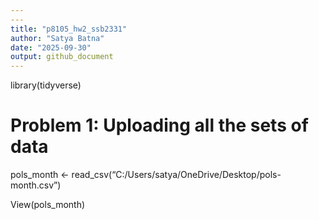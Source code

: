 ```yaml
---
---
title: "p8105_hw2_ssb2331"
author: "Satya Batna"
date: "2025-09-30"
output: github_document
---
```

library(tidyverse)

# Problem 1: Uploading all the sets of data 
pols_month <- read_csv("C:/Users/satya/OneDrive/Desktop/pols-month.csv")

View(pols_month)


